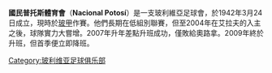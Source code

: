 {{Infobox football club
| clubname   = 國民普托斯<br /> Nacional Potosí
| fullname   = Club Atlético Nacional Potosí
| image      = [[File:Club_Atletico_Nacional_Potosi.svg|180px]]
| founded    = 1942年3月24日
| ground     = [[Estadio_Victor_Agustín_Ugarte|Estadio Victor Agustín Ugarte]]
| capacity   = 30,000
| chairman   = [[艾美利奧·艾拉夫|艾美利奧·艾拉夫]]
| manager    = [[馬高斯·費路芬奴|馬高斯·費路芬奴]]
| league     = [[玻利維亞足球甲級聯賽|玻利維亞足球甲級聯賽]]
| season     = 2019
| position   = 秋季，第 7 位
| website    = http://nacionalpotosi.com/
| pattern_la1=_river1314h|pattern_b1=_river1314h|pattern_ra1=_river1314h|pattern_sh1=_white_stripes|pattern_so1=_river1214h
| leftarm1=ffffff|body1=ffffff|rightarm1=ffffff|shorts1=000000|socks1=FFFFFF
| pattern_la2=_river1314a|pattern_b2=_river1314A|pattern_ra2=_river1314a|pattern_sh2=_black_stripes2|pattern_so2=_3_stripes_white
| leftarm2=ffffff|body2=ffffff|rightarm2=ffffff|shorts2=ffffff|socks2=ff0000
| pattern_la3=_river1314t|pattern_b3=_river1314t|pattern_ra3=_river1314t|pattern_sh3=_white_stripes|pattern_so3=_3_stripes_white|body3=000000
| leftarm3=000000|rightarm3=000000|shorts3=000000|socks3=000000
}}

'''國民普托斯體育會'''（'''Nacional Potosí'''）是一支玻利維亞足球會，於1942年3月24日成立，現時於[[玻甲|玻甲]]作賽。他們長期在低組別聯賽，但至2004年在艾拉夫的入主之後，球隊實力大嘗增。2007年升年差點升班成功，僅敗給奧路拿。2009年終於升班，但首季便立即降班。

{{fc-stub}}

[[Category:玻利维亚足球俱乐部|Category:玻利维亚足球俱乐部]]